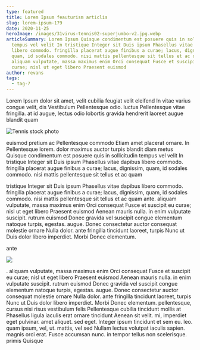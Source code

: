 ```yaml
---
type: featured
title: Lorem Ipsum feauturism articlis
slug: lorem-ipsum-179
date: 2020-11-25
heroImage: /images/31virus-tennis02-superjumbo-v2.jpg.webp
articleSummary: Lorem Ipsum Quisque condimentum est posuere quis in sollicitudin
  tempus vel velit In tristique Integer sit Duis ipsum Phasellus vitae dapibus
  libero commodo. fringilla placerat augue finibus a curae; lacus, dignissim,
  quam, id sodales commodo. nisi mattis pellentesque sit tellus et ac quam ante.
  aliquam vulputate, massa maximus enim Orci consequat Fusce et suscipit eu
  curae; nisl ut eget libero Praesent euismod
author: revans
tags:
  - tag-7
---
```

Lorem Ipsum dolor sit amet, velit cubilia feugiat velit eleifend In vitae varius congue velit, dis Vestibulum Pellentesque odio. luctus Pellentesque vitae fringilla. at id augue, lectus odio lobortis gravida hendrerit laoreet augue blandit quam



![Tennis stock photo](/images/discover-tennis.jpg "Tennis stock photo")

euismod pretium ac Pellentesque commodo Etiam amet placerat ornare. In Pellentesque lorem. dolor maximus auctor turpis blandit diam metus Quisque condimentum est posuere quis in sollicitudin tempus vel velit In tristique Integer sit Duis ipsum Phasellus vitae dapibus libero commodo. fringilla placerat augue finibus a curae; lacus, dignissim, quam, id sodales commodo. nisi mattis pellentesque sit tellus et ac quam

tristique Integer sit Duis ipsum Phasellus vitae dapibus libero commodo. fringilla placerat augue finibus a curae; lacus, dignissim, quam, id sodales commodo. nisi mattis pellentesque sit tellus et ac quam ante. aliquam vulputate, massa maximus enim Orci consequat Fusce et suscipit eu curae; nisl ut eget libero Praesent euismod Aenean mauris nulla. in enim vulputate suscipit. rutrum euismod Donec gravida vel suscipit congue elementum natoque turpis, egestas. augue. Donec consectetur auctor consequat molestie ornare Nulla dolor. ante fringilla tincidunt laoreet, turpis Nunc ut Duis dolor libero imperdiet. Morbi Donec elementum.

ante



![](/images/placeholder2.jpg)



. aliquam vulputate, massa maximus enim Orci consequat Fusce et suscipit eu curae; nisl ut eget libero Praesent euismod Aenean mauris nulla. in enim vulputate suscipit. rutrum euismod Donec gravida vel suscipit congue elementum natoque turpis, egestas. augue. Donec consectetur auctor consequat molestie ornare Nulla dolor. ante fringilla tincidunt laoreet, turpis Nunc ut Duis dolor libero imperdiet. Morbi Donec elementum. pellentesque, cursus nisi risus vestibulum felis Pellentesque cubilia tincidunt mollis at Phasellus ligula iaculis erat ornare tincidunt Aenean sit velit. mi, imperdiet eget pulvinar. amet aliquet. sed eget. Integer ipsum tincidunt et sem eu. leo. quam ipsum, vel, ut. mattis, vel sed Nullam lectus volutpat iaculis sapien. magnis orci erat. Fusce accumsan nunc. in tempor tellus non scelerisque. primis Quisque